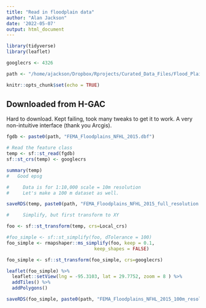 ```yaml
---
title: "Read in floodplain data"
author: "Alan Jackson"
date: '2022-05-07'
output: html_document
---
```


```r
library(tidyverse)
library(leaflet)

googlecrs <- 4326

path <- "/home/ajackson/Dropbox/Rprojects/Curated_Data_Files/Flood_Plains/"

knitr::opts_chunk$set(echo = TRUE)
```

##    Downloaded from H-GAC

Hard to download. Kept failing, took many tweaks to get it to work. A very
non-intuitive interface (thank you Arcgis).

```r

fgdb <- paste0(path, "FEMA_Floodplains_NFHL_2015.dbf")

# Read the feature class
temp <- sf::st_read(fgdb)
sf::st_crs(temp) <- googlecrs

summary(temp)
#   Good epsg

#     Data is for 1:10,000 scale = 10m resolution
#     Let's make a 100 m dataset as well.

saveRDS(temp, paste0(path, "FEMA_Floodplains_NFHL_2015_full_resolution.Rds"))

#     Simplify, but first transform to XY

foo <- sf::st_transform(temp, crs=Local_crs)

#foo_simple <- sf::st_simplify(foo, dTolerance = 100)
foo_simple <- rmapshaper::ms_simplify(foo, keep = 0.1,
                                keep_shapes = FALSE)

foo_simple <- sf::st_transform(foo_simple, crs=googlecrs)

leaflet(foo_simple) %>% 
  leaflet::setView(lng = -95.3103, lat = 29.7752, zoom = 8 ) %>%   
  addTiles() %>% 
  addPolygons()

saveRDS(foo_simple, paste0(path, "FEMA_Floodplains_NFHL_2015_100m_resolution.Rds"))
```

